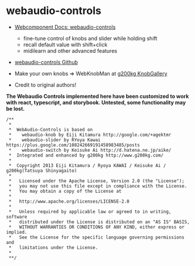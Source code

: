 
<Meta title="WebAudio-Controls/Docs" />

# webaudio-controls

- [Webcomponent Docs: webaudio-controls](https://g200kg.github.io/webaudio-controls/docs/)

  - fine-tune control of knobs and slider while holding shift
  - recall default value with shift+click
  - midilearn and other advanced features

- [webaudio-controls Github](https://github.com/g200kg/webaudio-controls)
- Make your own knobs => WebKnobMan at [g200kg KnobGallery](https://www.g200kg.com/en/webknobman/gallery.php)

- Credit to original authors!

**The Webaudio Controls implemented here have been customized to work with react, typescript, and storybook. Untested, some functionality may be lost.**

```
/**
 *
 *  WebAudio-Controls is based on
 *    webaudio-knob by Eiji Kitamura http://google.com/+agektmr
 *    webaudio-slider by RYoya Kawai https://plus.google.com/108242669191458983485/posts
 *    webaudio-switch by Keisuke Ai http://d.hatena.ne.jp/aike/
 *  Integrated and enhanced by g200kg http://www.g200kg.com/
 *
 *	Copyright 2013 Eiji Kitamura / Ryoya KAWAI / Keisuke Ai / g200kg(Tatsuya Shinyagaito)
 *
 *	 Licensed under the Apache License, Version 2.0 (the "License");
 *	 you may not use this file except in compliance with the License.
 *	 You may obtain a copy of the License at
 *
 *	 http://www.apache.org/licenses/LICENSE-2.0
 *
 *	 Unless required by applicable law or agreed to in writing, software
 *	 distributed under the License is distributed on an "AS IS" BASIS,
 *	 WITHOUT WARRANTIES OR CONDITIONS OF ANY KIND, either express or implied.
 *	 See the License for the specific language governing permissions and
 *	 limitations under the License.
 *
 **/
```
